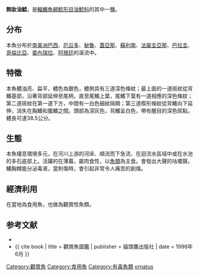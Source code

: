 {{Speciesbox
| name = 飾妝油鯰
| image = 
| image_width = 250px
| status = NE
| genus = Pimelodus
| species = ornatus
| authority = [[Kner|Kner]], 1858
| synonyms = *''Megalonema rhabdostigma''<br /><small>Fowler, 1914</small>
}}

'''飾妝油鯰'''，是[[輻鰭魚綱|輻鰭魚綱]][[鯰形目|鯰形目]][[油鯰科|油鯰科]]的其中一[[種|種]]。

==分布==
本魚分布於[[南美洲|南美洲]][[巴西|巴西]]、[[厄瓜多|厄瓜多]]、[[秘魯|秘魯]]、[[蓋亞那|蓋亞那]]、[[蘇利南|蘇利南]]、[[法屬圭亞那|法屬圭亞那]]、[[巴拉圭|巴拉圭]]、[[哥倫比亞|哥倫比亞]]、[[委內瑞拉|委內瑞拉]]、[[阿根廷|阿根廷]]的溪流中。

==特徵==
本魚體油亮、扁平，體色為銀色，體側具有三道深色條紋；最上面的一道斑紋從背鰭基部，沿著背部延伸至尾柄，直至尾鰭上葉，尾鰭下葉有一道相應的深色條紋；第二道斑紋在第一道下方，中間有一白色細紋隔開；第三道楔形條紋從背鰭向下延伸，消失在胸鰭和腹鰭之間。頭部為深灰色，背鰭呈白色，帶有醒目的深色斑點。體長可達38.5公分。

==生態==
本魚棲息環境多元，在河川上游的河床、順流而下急流、在迴流水區域中或在水池的多石底部上。活躍的在薄暮，屬肉食性，以[[魚類|魚類]]為主食。會發出大聲的咕噥聲。鰭胸棘能分泌毒液，當刺傷時，會引起非常令人痛苦的創傷。

==經濟利用==
在當地為食用魚，也做為觀賞性魚類。

==参考文献==
{{refbegin}}
*{{FishBase_species|genus=Pimelodus|species=ornatus|year=2011|month=12}}
*{{ cite book | title = 觀賞魚圖鑑 | publisher = 貓頭鷹出版社 | date = 1996年6月 }}
{{refend}}
{{Taxonbar|from=Q2706480}}

[[Category:觀賞魚|Category:觀賞魚]]
[[Category:食用魚|Category:食用魚]]
[[Category:有毒魚類|Category:有毒魚類]]
[[Category:油鯰屬|ornatus]]